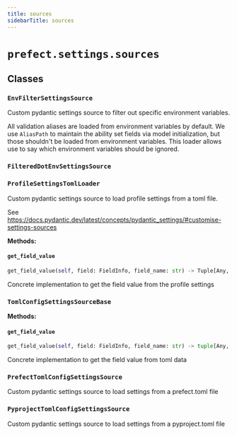 ```yaml
---
title: sources
sidebarTitle: sources
---
```


# `prefect.settings.sources`

## Classes

### `EnvFilterSettingsSource` <sup><a href="https://github.com/prefecthq/prefect/blob/main/src/prefect/settings/sources.py#L41"><Icon icon="github" size="14" /></a></sup>


Custom pydantic settings source to filter out specific environment variables.

All validation aliases are loaded from environment variables by default. We use
`AliasPath` to maintain the ability set fields via model initialization, but those
shouldn't be loaded from environment variables. This loader allows use to say which
environment variables should be ignored.


### `FilteredDotEnvSettingsSource` <sup><a href="https://github.com/prefecthq/prefect/blob/main/src/prefect/settings/sources.py#L84"><Icon icon="github" size="14" /></a></sup>

### `ProfileSettingsTomlLoader` <sup><a href="https://github.com/prefecthq/prefect/blob/main/src/prefect/settings/sources.py#L122"><Icon icon="github" size="14" /></a></sup>


Custom pydantic settings source to load profile settings from a toml file.

See https://docs.pydantic.dev/latest/concepts/pydantic_settings/#customise-settings-sources


**Methods:**

#### `get_field_value` <sup><a href="https://github.com/prefecthq/prefect/blob/main/src/prefect/settings/sources.py#L173"><Icon icon="github" size="14" /></a></sup>

```python
get_field_value(self, field: FieldInfo, field_name: str) -> Tuple[Any, str, bool]
```

Concrete implementation to get the field value from the profile settings


### `TomlConfigSettingsSourceBase` <sup><a href="https://github.com/prefecthq/prefect/blob/main/src/prefect/settings/sources.py#L226"><Icon icon="github" size="14" /></a></sup>

**Methods:**

#### `get_field_value` <sup><a href="https://github.com/prefecthq/prefect/blob/main/src/prefect/settings/sources.py#L235"><Icon icon="github" size="14" /></a></sup>

```python
get_field_value(self, field: FieldInfo, field_name: str) -> tuple[Any, str, bool]
```

Concrete implementation to get the field value from toml data


### `PrefectTomlConfigSettingsSource` <sup><a href="https://github.com/prefecthq/prefect/blob/main/src/prefect/settings/sources.py#L274"><Icon icon="github" size="14" /></a></sup>


Custom pydantic settings source to load settings from a prefect.toml file


### `PyprojectTomlConfigSettingsSource` <sup><a href="https://github.com/prefecthq/prefect/blob/main/src/prefect/settings/sources.py#L293"><Icon icon="github" size="14" /></a></sup>


Custom pydantic settings source to load settings from a pyproject.toml file

